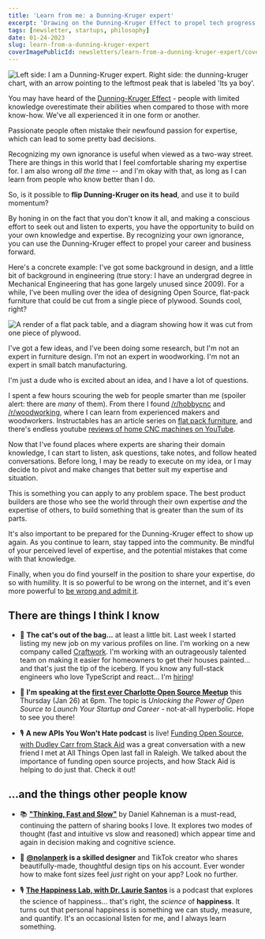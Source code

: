 ```yaml
---
title: 'Learn from me: a Dunning-Kruger expert'
excerpt: 'Drawing on the Dunning-Kruger Effect to propel tech progress is like using a slingshot to travel into space: Leaving our comfort zone to learn from experts gives us the momentum to break through boundaries and break records.'
tags: [newsletter, startups, philosophy]
date: 01-24-2023
slug: learn-from-a-dunning-kruger-expert
coverImagePublicId: newsletters/learn-from-a-dunning-kruger-expert/cover
---
```


<Image
  publicId="newsletters/learn-from-a-dunning-kruger-expert/cover"
  alt="Left side: I am a Dunning-Kruger expert. Right side: the dunning-kruger chart, with an arrow pointing to the leftmost peak that is labeled 'Its ya boy'."
/>

You may have heard of the [Dunning-Kruger Effect](https://en.wikipedia.org/wiki/Dunning%E2%80%93Kruger_effect) - people with limited knowledge overestimate their abilities when compared to those with more know-how. We've all experienced it in one form or another.

Passionate people often mistake their newfound passion for expertise, which can lead to some pretty bad decisions.

Recognizing my own ignorance is useful when viewed as a two-way street. There are things in this world that I feel comfortable sharing my expertise for. I am also wrong _all the time_ -- and I'm okay with that, as long as I can learn from people who know better than I do.

So, is it possible to **flip Dunning-Kruger on its head**, and use it to build momentum?

By honing in on the fact that you don't know it all, and making a conscious effort to seek out and listen to experts, you have the opportunity to build on your own knowledge and expertise. By recognizing your own ignorance, you can use the Dunning-Kruger effect to propel your career and business forward.

Here's a concrete example: I've got some background in design, and a little bit of background in engineering (true story: I have an undergrad degree in Mechanical Engineering that has gone largely unused since 2009). For a while, I've been mulling over the idea of designing Open Source, flat-pack furniture that could be cut from a single piece of plywood. Sounds cool, right?

<Image
  publicId="newsletters/learn-from-a-dunning-kruger-expert/flat-pack"
  alt="A render of a flat pack table, and a diagram showing how it was cut from one piece of plywood."
  caption="Flat pack furniture, laser cut from a single piece of plywood. Image from Instructables."
/>

I've got a few ideas, and I've been doing some research, but I'm not an expert in furniture design. I'm not an expert in woodworking. I'm not an expert in small batch manufacturing.

I'm just a dude who is excited about an idea, and I have a lot of questions.

I spent a few hours scouring the web for people smarter than me (spoiler alert: there are _many_ of them). From there I found [/r/hobbycnc](https://www.reddit.com/r/hobbycnc/) and [/r/woodworking](https://www.reddit.com/r/woodworking/), where I can learn from experienced makers and woodworkers. Instructables has an article series on [flat pack furniture](https://www.instructables.com/Flat-Pack-Table-Design/), and there's endless youtube [reviews of home CNC machines on YouTube](https://www.youtube.com/watch?v=_IxPxcvc9Wg).

Now that I've found places where experts are sharing their domain knowledge, I can start to listen, ask questions, take notes, and follow heated conversations. Before long, I may be ready to execute on my idea, or I may decide to pivot and make changes that better suit my expertise and situation.

This is something you can apply to any problem space. The best product builders are those who see the world through their own expertise _and_ the expertise of others, to build something that is greater than the sum of its parts.

It's also important to be prepared for the Dunning-Kruger effect to show up again. As you continue to learn, stay tapped into the community. Be mindful of your perceived level of expertise, and the potential mistakes that come with that knowledge.

Finally, when you do find yourself in the position to share your expertise, do so with humility. It is so powerful to be wrong on the internet, and it's even more powerful to [be wrong and admit it](https://mikebifulco.com/posts/semantic-html-heading-subtitle#-update-i-was-wrong-).

## There are things I think I know

- 💼 **The cat's out of the bag...** at least a little bit. Last week I started listing my new job on my various profiles on line. I'm working on a new company called [Craftwork](https://craftwork.com). I'm working with an outrageously talented team on making it easier for homeowners to get their houses painted... and that's just the tip of the iceberg. If you know any full-stack engineers who love TypeScript and react... I'm [hiring](https://docs.google.com/document/d/1orbRYcbBd2UfSHM5mvgCm_gYSwjOQAeaTh7YqymWAkM/edit?usp=sharing)!

- 🫶 **I'm speaking at the [first ever Charlotte Open Source Meetup](https://www.meetup.com/open-source-charlotte/events/290694423/)** this Thursday (Jan 26) at 6pm. The topic is _Unlocking the Power of Open Source to Launch Your Startup and Career_ - not-at-all hyperbolic. Hope to see you there!

- 🎙️ **A new APIs You Won't Hate podcast** is live! [Funding Open Source, with Dudley Carr from Stack Aid](https://share.transistor.fm/s/9bb11fc4) was a great conversation with a new friend I met at All Things Open last fall in Raleigh. We talked about the importance of funding open source projects, and how Stack Aid is helping to do just that. Check it out!

## ...and the things other people know

- 📚 [**"Thinking, Fast and Slow"**](https://hardcover.app/books/thinking-fast-and-slow) by Daniel Kahneman is a must-read, continuing the pattern of sharing books I love. It explores two modes of thought (fast and intuitive vs slow and reasoned) which appear time and again in decision making and cognitive science.

- 🎥 **[@nolanperk](https://www.tiktok.com/t/ZTRp352dc/) is a skilled designer** and TikTok creator who shares beautifully-made, thoughtful design tips on his account. Ever wonder how to make font sizes feel _just_ right on your app? Look no further.

- 🎙️ [**The Happiness Lab, with Dr. Laurie Santos**](https://www.pushkin.fm/podcasts/the-happiness-lab-with-dr-laurie-santos) is a podcast that explores the science of happiness... that's right, the _science_ of **happiness**. It turns out that personal happiness is something we can study, measure, and quantify. It's an occasional listen for me, and I always learn something.
